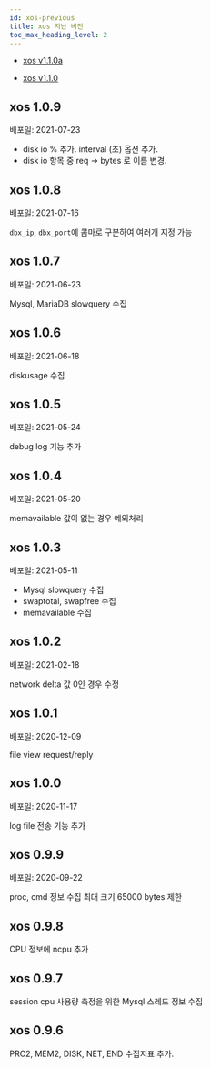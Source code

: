 ```yaml
---
id: xos-previous
title: xos 지난 버전
toc_max_heading_level: 2
---
```


* [xos v1.1.0a](xos-1_1_0a)

* [xos v1.1.0](xos-1_1_0)

## xos 1.0.9

배포일: 2021-07-23

* disk io % 추가. interval (초) 옵션 추가.
* disk io 항목 중 req -> bytes 로 이름 변경.

## xos 1.0.8

배포일: 2021-07-16

`dbx_ip`, `dbx_port`에 콤마로 구분하여 여러개 지정 가능

## xos 1.0.7

배포일: 2021-06-23

Mysql, MariaDB slowquery 수집 

## xos 1.0.6

배포일: 2021-06-18

diskusage 수집 

## xos 1.0.5

배포일: 2021-05-24

debug log 기능 추가 

## xos 1.0.4

배포일: 2021-05-20

memavailable 값이 없는 경우 예외처리 

## xos 1.0.3

배포일: 2021-05-11

* Mysql slowquery 수집 
* swaptotal, swapfree 수집 
* memavailable 수집 

## xos 1.0.2

배포일: 2021-02-18

network delta 값 0인 경우 수정

## xos 1.0.1

배포일: 2020-12-09

file view request/reply

## xos 1.0.0

배포일: 2020-11-17

log file 전송 기능 추가 

## xos 0.9.9

배포일: 2020-09-22

proc, cmd 정보 수집 최대 크기 65000 bytes 제한

## xos 0.9.8

CPU 정보에 ncpu 추가

## xos 0.9.7

session cpu 사용량 측정을 위한 Mysql 스레드 정보 수집

## xos 0.9.6

PRC2, MEM2, DISK, NET, END 수집지표 추가.